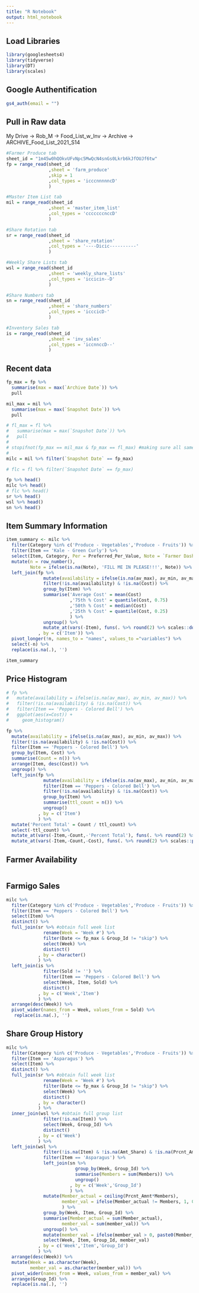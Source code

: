 ```yaml
---
title: "R Notebook"
output: html_notebook
---
```


## Load Libraries

```r
library(googlesheets4)
library(tidyverse)
library(DT)
library(scales)
```
## Google Authentification

```r
gs4_auth(email = "")
```
## Pull in Raw data

My Drive -> Rob_M -> Food_List_w_Inv -> Archive -> ARCHIVE_Food_List_2021_S14

```r
#Farmer Produce tab
sheet_id = "1m45w0hQOkvUFvNpc5MwQcN4snGs0Lkrb6kJfOUJf6tw"
fp = range_read(sheet_id
                ,sheet = 'farm_produce'
                ,skip = 1
                ,col_types = 'icccnnnnncD'
                )

#Master Item List tab
mil = range_read(sheet_id
                ,sheet = 'master_item_list'
                ,col_types = 'cccccccnccD'
                )

#Share Rotation tab
sr = range_read(sheet_id
                ,sheet = 'share_rotation'
                ,col_types = '----Dicic----------'
                )

#Weekly Share Lists tab
wsl = range_read(sheet_id
                ,sheet = 'weekly_share_lists'
                ,col_types = 'iccicin--D'
                )

#Share Numbers tab
sn = range_read(sheet_id
                ,sheet = 'share_numbers'
                ,col_types = 'icccicD-'
                )

#Inventory Sales tab
is = range_read(sheet_id
                ,sheet = 'inv_sales'
                ,col_types = 'iccnnccD--'
                )
```

## Recent data

```r
fp_max = fp %>%
  summarise(max = max(`Archive Date`)) %>%
  pull

mil_max = mil %>%
  summarise(max = max(`Snapshot Date`)) %>%
  pull

# fl_max = fl %>% 
#   summarise(max = max(`Snapshot Date`)) %>% 
#   pull
# 
# stopifnot(fp_max == mil_max & fp_max == fl_max) #making sure all same date
# 
milc = mil %>% filter(`Snapshot Date` == fp_max)

# flc = fl %>% filter(`Snapshot Date` == fp_max)

```


```r
fp %>% head()
milc %>% head()
# flc %>% head()
sr %>% head()
wsl %>% head()
sn %>% head()
```

## Item Summary Information

```r
item_summary <- milc %>% 
  filter(Category %in% c('Produce - Vegetables','Produce - Fruits')) %>% 
  filter(Item == 'Kale - Green Curly') %>% 
  select(Item, Category, Per = Preferred_Per_Value, Note = `Farmer Dashboard Notes`) %>% 
  mutate(n = row_number(),
         Note = ifelse(is.na(Note), 'FILL ME IN PLEASE!!!', Note)) %>%
  left_join(fp %>% 
              mutate(availability = ifelse(is.na(av_max), av_min, av_max)) %>%
              filter(!is.na(availability) & !is.na(Cost)) %>% 
              group_by(Item) %>% 
              summarise('Average Cost' = mean(Cost)
                        ,'75th % Cost' = quantile(Cost, 0.75)
                        ,'50th % Cost' = median(Cost)
                        ,'25th % Cost' = quantile(Cost, 0.25)
                        ) %>% 
              ungroup() %>% 
              mutate_at(vars(-Item), funs(. %>% round(2) %>% scales::dollar()))
            , by = c('Item')) %>% 
  pivot_longer(!n, names_to = "names", values_to ="variables") %>% 
  select(-n) %>% 
  replace(is.na(.), '')

item_summary

```

## Price Histogram

```r
# fp %>% 
#   mutate(availability = ifelse(is.na(av_max), av_min, av_max)) %>%
#   filter(!is.na(availability) & !is.na(Cost)) %>% 
#   filter(Item == 'Peppers - Colored Bell') %>% 
#   ggplot(aes(x=Cost)) +
#     geom_histogram()

fp %>% 
  mutate(availability = ifelse(is.na(av_max), av_min, av_max)) %>%
  filter(!is.na(availability) & !is.na(Cost)) %>% 
  filter(Item == 'Peppers - Colored Bell') %>%
  group_by(Item, Cost) %>% 
  summarise(Count = n()) %>% 
  arrange(Item, desc(Cost)) %>% 
  ungroup() %>% 
  left_join(fp %>% 
              mutate(availability = ifelse(is.na(av_max), av_min, av_max)) %>%
              filter(Item == 'Peppers - Colored Bell') %>%
              filter(!is.na(availability) & !is.na(Cost)) %>% 
              group_by(Item) %>% 
              summarise(ttl_count = n()) %>% 
              ungroup()
            , by = c('Item')
            ) %>% 
  mutate('Percent Total' = Count / ttl_count) %>% 
  select(-ttl_count) %>% 
  mutate_at(vars(-Item,-Count,-'Percent Total'), funs(. %>% round(2) %>% scales::dollar())) %>% 
  mutate_at(vars(-Item,-Count,-Cost), funs(. %>% round(2) %>% scales::percent()))


```

## Farmer Availability

```r

```

## Farmigo Sales

```r
milc %>% 
  filter(Category %in% c('Produce - Vegetables','Produce - Fruits')) %>% 
  filter(Item == 'Peppers - Colored Bell') %>% 
  select(Item) %>% 
  distinct() %>% 
  full_join(sr %>% #obtain full week list
              rename(Week = 'Week #') %>% 
              filter(Date <= fp_max & Group_Id != "skip") %>% 
              select(Week) %>% 
              distinct()
            , by = character()
            ) %>% 
  left_join(is %>%  
              filter(Sold != '') %>% 
              filter(Item == 'Peppers - Colored Bell') %>%
              select(Week, Item, Sold) %>% 
              distinct()
            , by = c('Week','Item')
            ) %>% 
  arrange(desc(Week)) %>% 
  pivot_wider(names_from = Week, values_from = Sold) %>% 
   replace(is.na(.), '')
```

## Share Group History

```r
milc %>% 
  filter(Category %in% c('Produce - Vegetables','Produce - Fruits')) %>% 
  filter(Item == 'Asparagus') %>% 
  select(Item) %>% 
  distinct() %>% 
  full_join(sr %>% #obtain full week list
              rename(Week = 'Week #') %>% 
              filter(Date <= fp_max & Group_Id != "skip") %>% 
              select(Week) %>% 
              distinct()
            , by = character()
            ) %>% 
  inner_join(wsl %>% #obtain full group list
              filter(!is.na(Item)) %>% 
              select(Week, Group_Id) %>% 
              distinct()
            , by = c('Week')
            ) %>% 
  left_join(wsl %>%  
              filter(!is.na(Item) & !is.na(Amt_Share) & !is.na(Prcnt_Amnt)) %>% 
              filter(Item == 'Asparagus') %>%
              left_join(sn %>% 
                          group_by(Week, Group_Id) %>% 
                          summarise(Members = sum(Members)) %>% 
                          ungroup()
                        , by = c('Week','Group_Id')
                        ) %>% 
              mutate(Member_actual = ceiling(Prcnt_Amnt*Members),
                     member_val = ifelse(Member_actual != Members, 1, 0)
                     ) %>% 
              group_by(Week, Item, Group_Id) %>% 
              summarise(Member_actual = sum(Member_actual),
                     member_val = sum(member_val)) %>% 
              ungroup() %>% 
              mutate(member_val = ifelse(member_val > 0, paste0(Member_actual, '_(%)'), Member_actual)) %>% 
              select(Week, Item, Group_Id, member_val) 
            , by = c('Week','Item','Group_Id')
            ) %>% 
  arrange(desc(Week)) %>% 
  mutate(Week = as.character(Week),
         member_val = as.character(member_val)) %>% 
  pivot_wider(names_from = Week, values_from = member_val) %>% 
  arrange(Group_Id) %>% 
  replace(is.na(.), '')
```

